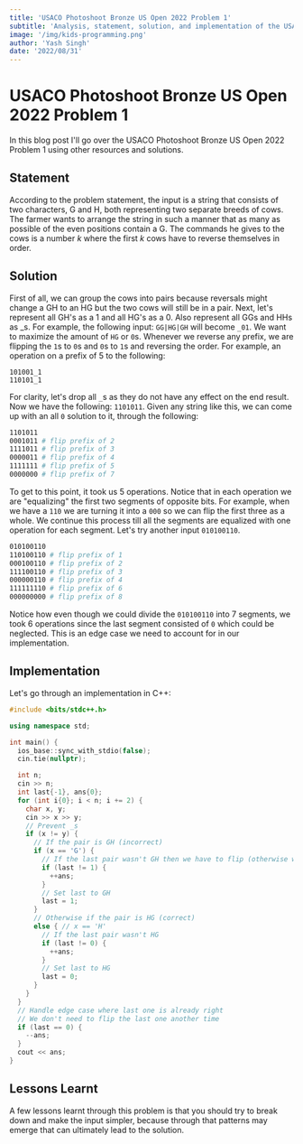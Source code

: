 ```yaml
---
title: 'USACO Photoshoot Bronze US Open 2022 Problem 1'
subtitle: 'Analysis, statement, solution, and implementation of the USACO US Open 2022 Bronze Problem 1, Photoshoot'
image: '/img/kids-programming.png'
author: 'Yash Singh'
date: '2022/08/31'
---
```


# USACO Photoshoot Bronze US Open 2022 Problem 1

In this blog post I'll go over the USACO Photoshoot Bronze US Open 2022 Problem 1 using other resources and solutions.

## Statement

According to the problem statement, the input is a string that consists of two characters, G and H, both representing two separate breeds of cows. The farmer wants to arrange the string in such a manner that as many as possible of the even positions contain a G. The commands he gives to the cows is a number $k$ where the first $k$ cows have to reverse themselves in order.

## Solution

First of all, we can group the cows into pairs because reversals might change a GH to an HG but the two cows will still be in a pair. Next, let's represent all GH's as a 1 and all HG's as a 0. Also represent all GGs and HHs as _s. For example, the following input: `GG|HG|GH` will become `_01`. We want to maximize the amount of `HG` or `0`s. Whenever we reverse any prefix, we are flipping the `1`s to `0`s and `0`s to `1`s and reversing the order. For example, an operation on a prefix of 5 to the following:

```text
101001_1
110101_1
```

For clarity, let's drop all `_`s as they do not have any effect on the end result. Now we have the following: `1101011`. Given any string like this, we can come up with an all `0` solution to it, through the following:

```bash
1101011
0001011 # flip prefix of 2
1111011 # flip prefix of 3
0000011 # flip prefix of 4
1111111 # flip prefix of 5
0000000 # flip prefix of 7
```

To get to this point, it took us 5 operations. Notice that in each operation we are "equalizing" the first two segments of opposite bits. For example, when we have a `110` we are turning it into a `000` so we can flip the first three as a whole. We continue this process till all the segments are equalized with one operation for each segment. Let's try another input `010100110`.

```bash
010100110
110100110 # flip prefix of 1
000100110 # flip prefix of 2
111100110 # flip prefix of 3
000000110 # flip prefix of 4
111111110 # flip prefix of 6
000000000 # flip prefix of 8
```

Notice how even though we could divide the `010100110` into 7 segments, we took 6 operations since the last segment consisted of `0` which could be neglected. This is an edge case we need to account for in our implementation.

## Implementation

Let's go through an implementation in C++:

```cpp
#include <bits/stdc++.h>

using namespace std;

int main() {
  ios_base::sync_with_stdio(false);
  cin.tie(nullptr);

  int n;
  cin >> n;
  int last{-1}, ans{0};
  for (int i{0}; i < n; i += 2) {
    char x, y;
    cin >> x >> y;
    // Prevent _s
    if (x != y) {
      // If the pair is GH (incorrect)
      if (x == 'G') {
        // If the last pair wasn't GH then we have to flip (otherwise we can group)
        if (last != 1) {
          ++ans;
        }
        // Set last to GH
        last = 1;
      }
      // Otherwise if the pair is HG (correct)
      else { // x == 'H'
        // If the last pair wasn't HG
        if (last != 0) {
          ++ans;
        }
        // Set last to HG
        last = 0;
      }
    }
  }
  // Handle edge case where last one is already right
  // We don't need to flip the last one another time
  if (last == 0) {
    --ans;
  }
  cout << ans;
}
```

## Lessons Learnt

A few lessons learnt through this problem is that you should try to break down and make the input simpler, because through that patterns may emerge that can ultimately lead to the solution.
